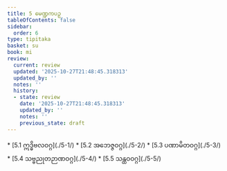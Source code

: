 ```yaml
---
title: 5 မေဏ္ဍကပဉှ
tableOfContents: false
sidebar:
  order: 6
type: tipitaka
basket: su
book: mi
review:
  current: review
  updated: '2025-10-27T21:48:45.318313'
  updated_by: ''
  notes: ''
  history:
  - state: review
    date: '2025-10-27T21:48:45.318313'
    updated_by: ''
    notes: ''
    previous_state: draft
---
```



<ReviewStatus review={frontmatter.review} showDetails={true} />

<HypothesisAnnotation frontmatter={frontmatter} />

<DynamicBreadcrumb />



<TableOfContents book="mi" section="5">
* [5.1 ဣဒ္ဓိဗလဝဂ္ဂ](./5-1/)
* [5.2 အဘေဇ္ဇဝဂ္ဂ](./5-2/)
* [5.3 ပဏာမိတဝဂ္ဂ](./5-3/)
* [5.4 သဗ္ဗညုတဉာဏဝဂ္ဂ](./5-4/)
* [5.5 သန္ထဝဝဂ္ဂ](./5-5/)
</TableOfContents>
